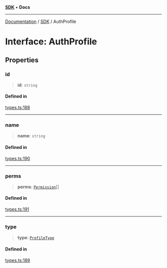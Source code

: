 [**SDK**](../index.mdx) • **Docs**

***

[Documentation](../../index.mdx) / [SDK](../README.mdx) / AuthProfile

# Interface: AuthProfile

## Properties

### id

> **id**: `string`

#### Defined in

[types.ts:188](https://github.com/monerium/js-monorepo/blob/1f07b3662d18c631941e215c70068d205e95c304/packages/sdk/src/types.ts#L188)

***

### name

> **name**: `string`

#### Defined in

[types.ts:190](https://github.com/monerium/js-monorepo/blob/1f07b3662d18c631941e215c70068d205e95c304/packages/sdk/src/types.ts#L190)

***

### perms

> **perms**: [`Permission`](../enumerations/Permission.mdx)[]

#### Defined in

[types.ts:191](https://github.com/monerium/js-monorepo/blob/1f07b3662d18c631941e215c70068d205e95c304/packages/sdk/src/types.ts#L191)

***

### type

> **type**: [`ProfileType`](../enumerations/ProfileType.mdx)

#### Defined in

[types.ts:189](https://github.com/monerium/js-monorepo/blob/1f07b3662d18c631941e215c70068d205e95c304/packages/sdk/src/types.ts#L189)
